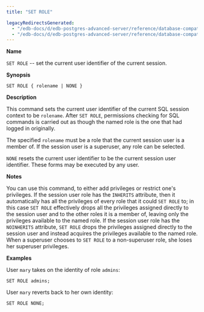 ```yaml
---
title: "SET ROLE"

legacyRedirectsGenerated:
  - "/edb-docs/d/edb-postgres-advanced-server/reference/database-compatibility-for-oracle-developers-sql-guide/13/set_role.html"
  - "/edb-docs/d/edb-postgres-advanced-server/reference/database-compatibility-for-oracle-developers-sql-guide/latest/set_role.html"
---
```


<div id="set_role" class="registered_link"></div>

**Name**

`SET ROLE` -- set the current user identifier of the current session.

**Synopsis**

```text
SET ROLE { rolename | NONE }
```

**Description**

This command sets the current user identifier of the current SQL session context to be `rolename`. After `SET ROLE`, permissions checking for SQL commands is carried out as though the named role is the one that had logged in originally.

The specified `rolename` must be a role that the current session user is a member of. If the session user is a superuser, any role can be selected.

`NONE` resets the current user identifier to be the current session user identifier. These forms may be executed by any user.

**Notes**

You can use this command, to either add privileges or restrict one's privileges. If the session user role has the `INHERITS` attribute, then it automatically has all the privileges of every role that it could `SET ROLE` to; in this case `SET ROLE` effectively drops all the privileges assigned directly to the session user and to the other roles it is a member of, leaving only the privileges available to the named role. If the session user role has the `NOINHERITS` attribute, `SET ROLE` drops the privileges assigned directly to the session user and instead acquires the privileges available to the named role. When a superuser chooses to `SET ROLE` to a non-superuser role, she loses her superuser privileges.

**Examples**

User `mary` takes on the identity of role `admins`:

```text
SET ROLE admins;
```

User `mary` reverts back to her own identity:

```text
SET ROLE NONE;
```
